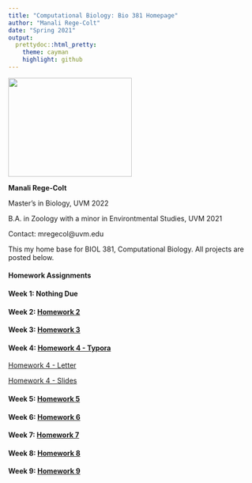 ```yaml
---
title: "Computational Biology: Bio 381 Homepage"
author: "Manali Rege-Colt"
date: "Spring 2021"
output: 
  prettydoc::html_pretty:
    theme: cayman
    highlight: github
---
```


<img src="IMG_0690.jpg" width = "250" height ="200" /> 

**Manali Rege-Colt**

Master's in Biology, UVM 2022

B.A. in Zoology with a minor in Environtmental Studies, UVM 2021

Contact: mregecol@uvm.edu


This my home base for BIOL 381, Computational Biology. All projects are posted below. 

#### Homework Assignments

#### Week 1: **Nothing Due**

#### Week 2: [ Homework 2](Homework_2.html)

#### Week 3: [ Homework 3](Homework-_3.html)

#### Week 4: [Homework 4 - Typora](Homework_4.html)
             
[Homework 4 - Letter](Homework_4Letter.pdf) 

[Homework 4 - Slides](Homework_4Slides.pdf)

#### Week 5: [Homework 5](Homework_5.html)

#### Week 6: [Homework 6](Homework_6.html)

#### Week 7: [Homework 7](Homework_7.html)

#### Week 8: [Homework 8](Homework_8.html)

#### Week 9: [Homework 9](Homework_9.html)

